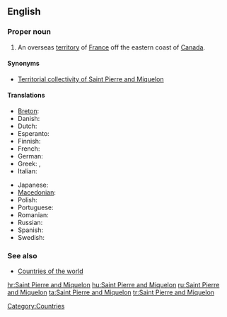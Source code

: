 ==English==

===Proper noun===
{{infl|en|proper noun}}

# An overseas [[territory]] of [[France]] off the eastern coast of [[Canada]].

====Synonyms====
* {{qualifier|official name}} [[Territorial collectivity of Saint Pierre and Miquelon]]

====Translations====
{{trans-top|overseas territory of France}}
* [[Breton]]: {{t|br|Sant-Pêr-ha-Mikelon}}
* Danish: {{t|da|Saint Pierre og Miquelon}}
* Dutch: {{t|nl|Saint-Pierre en Miquelon}}
* Esperanto: {{t|eo|Sent-Piero kaj Mikelono}}
* Finnish: {{t|fi|Saint-Pierre ja Miquelon}}
* French: {{t|fr|Saint-Pierre-et-Miquelon}}
* German: {{t|de|Sankt Pierre und Miquelon}}
* Greek: {{t|el|Σαιν Πιέρ και Μικελόν}}, {{t|el|'Αγιος Πέτρος και Μικελόν}}
* Italian: {{t|it|Saint-Pierre e Miquelon}}
{{trans-mid}}
* Japanese: {{t-|ja|サンピエール･ミクロン|tr=sanpiēru mikuron}}
* [[Macedonian]]: {{t|mk|Свети Пјер и Микелон|tr=Svéti Pjer i Mikelón|m}}
* Polish: {{t|pl|Saint-Pierre i Miquelon}}
* Portuguese: {{t|pt|São Pedro e Miquelon}}
* Romanian: {{t|ro|Saint Pierre şi Miquelon}}
* Russian: {{t|ru|Сен-Пьер и Микелон}}
* Spanish: {{t|es|San Pedro y Miquelón}}
* Swedish: {{t|sv|Saint Pierre och Miquelon}}
{{trans-bottom}}

===See also===
* [[Appendix:Countries of the world|Countries of the world]]

[[Category:Countries]]

[[hr:Saint Pierre and Miquelon]]
[[hu:Saint Pierre and Miquelon]]
[[ru:Saint Pierre and Miquelon]]
[[ta:Saint Pierre and Miquelon]]
[[tr:Saint Pierre and Miquelon]]